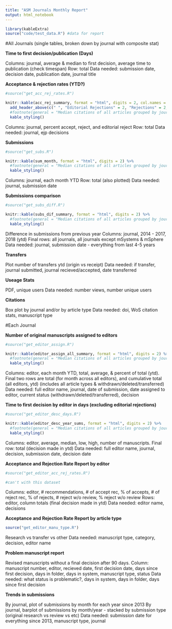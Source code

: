 ```yaml
---
title: "ASM Journals Monthly Report"
output: html_notebook
---
```


```r
library(kableExtra)
source("code/test_data.R") #data for report
```

#All Journals (single tables, broken down by journal with composite stat)

**Time to first decision/publication (Days)** 

Columns: journal, average & median to first decision, average time to publication (check timespan)
Row: total
Data needed: submission date, decision date, publication date, journal title


**Acceptance & rejection rates (YTD?)** 
```r
#source("get_acc_rej_rates.R")

knitr::kable(acc_rej_summary, format = "html", digits = 2, col.names = c("Journal", "N", "%", "N", "%", "N", "%")) %>%
  add_header_above(c(" ", "Editorial Rejections" = 2, "Rejections" = 2, "Accepted" = 2)) %>% 
  #footnote(general = "Median citations of all articles grouped by journal and outcome (e.g., accepted, rejected with resubmissions accepted, and published elsewhere following rejection decision)") %>% 
  kable_styling()
```

Columns: journal, percent accept, reject, and editorial reject
Row: total
Data needed: journal, ejp decisions

**Submissions**
```r
#source("get_subs.R")

knitr::kable(sum_month, format = "html", digits = 2) %>% 
  #footnote(general = "Median citations of all articles grouped by journal and outcome (e.g., accepted, rejected with resubmissions accepted, and published elsewhere following rejection decision)") %>% 
  kable_styling()
```

Columns: journal, each month YTD
Row: total (also plotted)
Data needed: journal, submission date

**Submissions comparison** 
```r
#source("get_subs_diff.R")

knitr::kable(subs_dif_summary, format = "html", digits = 2) %>% 
  #footnote(general = "Median citations of all articles grouped by journal and outcome (e.g., accepted, rejected with resubmissions accepted, and published elsewhere following rejection decision)") %>% 
  kable_styling()
```

Difference in submissions from previous year
Columns: journal, 2014 - 2017, 2018 (ytd) 
Final rows: all journals, all journals except mSystems & mSphere
Data needed: journal, submission date - everything from last 4-5 years

**Transfers**

Plot number of transfers ytd (origin vs receipt)
Data needed: if transfer, journal submitted, journal recieved/accepted, date transferred

**Useage Stats**

PDF, unique users
Data needed: number views, number unique users

**Citations**

Box plot by journal and/or by article type
Data needed: doi, WoS citation stats, manuscript type

#Each Journal

**Number of original manuscripts assigned to editors**  
```r
#source("get_editor_assign.R")

knitr::kable(editor_assign_all_summary, format = "html", digits = 2) %>% 
  #footnote(general = "Median citations of all articles grouped by journal and outcome (e.g., accepted, rejected with resubmissions accepted, and published elsewhere following rejection decision)") %>% 
  kable_styling()
```

Columns: editor, each month YTD, total, average, & percent of total (ytd). Final two rows are total (for month across all editors), and cumulative total (all editors, ytd) (includes all article types & withdrawn/deleted/transferred)
Data needed: full editor name, journal, date of submission, date assigned to editor, current status (withdrawn/deleted/transferred), decision

**Time to first decision by editor in days (excluding editorial rejections)** 
```r
#source("get_editor_desc_days.R")

knitr::kable(editor_desc_year_sums, format = "html", digits = 2) %>% 
  #footnote(general = "Median citations of all articles grouped by journal and outcome (e.g., accepted, rejected with resubmissions accepted, and published elsewhere following rejection decision)") %>% 
  kable_styling()
```

Columns: editor, average, median, low, high, number of manuscripts. Final row: total
(decision made in ytd)
Data needed: full editor name, journal, decision, submission date, decision date

**Acceptance and Rejection Rate Report by editor**
```r
#source("get_editor_acc_rej_rates.R")

#can't with this dataset
```

Columns: editor, # recommendations, # of accept rec, % of accepts, # of reject rec, % of rejects, # reject w/o review, % reject w/o review
Rows: editor, column totals
(final decision made in ytd)
Data needed: editor name, decisions

**Acceptance and Rejection Rate Report by article type**
```r
source("get_editor_manu_type.R")
```

Research vs transfer vs other
Data needed: manuscript type, category, decision, editor name

**Problem manuscript report** 

Revised manuscripts without a final decision after 90 days. 
Column: manuscript number, editor, recieved date, first decision date, days since first decision, days in folder, days in system, manuscript type, status
Data needed: what status is problematic?, days in system, days in folder, days since first decision

**Trends in submissions**

By journal, plot of submissions by month for each year since 2013
By journal, barplot of submissions by month/year - stacked by submission type (original research vs review vs etc)
Data needed: submission date for everything since 2013, manuscript type, journal


